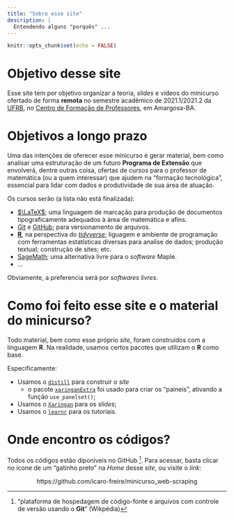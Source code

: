 ```yaml
---
title: "Sobre esse site"
description: |
  Entendendo alguns "porquês" ...
---
```


```r
knitr::opts_chunk$set(echo = FALSE)
```

# Objetivo desse site

Esse site tem por objetivo organizar a teoria, *slides* e vídeos do minicurso 
ofertado de forma **remota** no semestre acadêmico de 2021.1/2021.2 da [UFRB][UFRB], 
no [Centro de Formação de Professores][CFP], em Amargosa-BA.

[UFRB]: https://ufrb.edu.br/portal/
[CFP]: https://www.ufrb.edu.br/cfp/

# Objetivos a longo prazo

Uma das intenções de oferecer esse minicurso é gerar material, bem como 
analisar uma estruturação de um futuro **Programa de Extensão** que envolverá, 
dentre outras coisa, ofertas de cursos para o professor de matemática (ou
a quem interessar) que ajudem na "formação tecnológica", essencial para lidar
com dados e produtividade de sua área de atuação.

Os cursos serão (a lista não está finalizada):

  - [$\LaTeX$][LATEX]; uma linguagem de marcação para produção de documentos
    tipograficamente adequados à área de matemática e afins. 
  - [Git][GIT] e [GitHub][GITHUB]; para versionamento de arquivos.
  - [**R**][R], na perspectiva do [*tidyverse*][TIDY]; liguagem e ambiente de 
    programação com ferramentas estatísticas diversas para analise de dados; 
    produção textual; construção de sites; etc.
  - [SageMath][SAGE]; uma alternativa livre para o *software* Maple.
  - ...

[LATEX]: https://www.latex-project.org/
[GIT]: https://git-scm.com/
[GITHUB]: https://github.com/
[R]: https://www.r-project.org/
[TIDY]: https://www.tidyverse.org/
[SAGE]: https://www.sagemath.org/

Obviamente, a preferencia será por *softwares livres*.

# Como foi feito esse site e o material do minicurso?

Todo material, bem como esse próprio *site*, foram construídos com a linguagem 
**R**.
Na realidade, usamos certos pacotes que utilizam o **R**  como base.

Especificamente:

  - Usamos o [`distill`][DIS] para construir o *site*
    + o pacote [`xaringanExtra`][EXTRA] foi usado para criar os "paineis", 
    ativando a função `use_panelset()`;
  - Usamos o [`Xaringan`][XAR] para os *slides*;
  - Usamos o [`learnr`][TUTO] para os tutoriais.
  
[DIS]: https://rstudio.github.io/distill/
[EXTRA]: https://pkg.garrickadenbuie.com/xaringanExtra/#/
[XAR]: https://slides.yihui.org/xaringan/#1
[TUTO]: https://rstudio.github.io/learnr/index.html

# Onde encontro os códigos?

Todos os códigos estão diponíveis no GitHub [^cat].
Para acessar, basta clicar no ícone de um "gatinho preto" na *Home* desse *site*,
ou visite o *link*:

<p align='center'>
  https://github.com/icaro-freire/minicurso_web-scraping
</p>

[^cat]: "plataforma de hospedagem de código-fonte e arquivos com controle de
versão usando o **Git**" (Wikpédia)